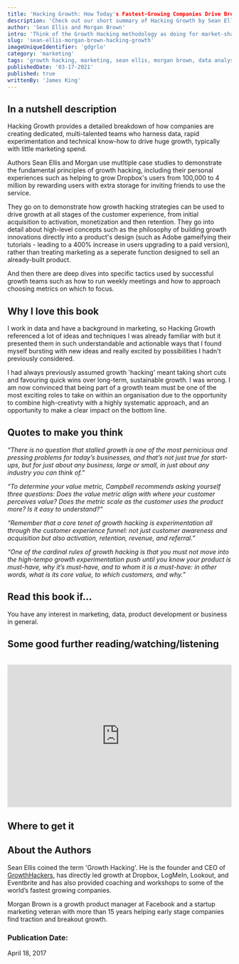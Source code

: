 ```yaml
---
title: 'Hacking Growth: How Today's Fastest-Growing Companies Drive Breakout Success'
description: 'Check out our short summary of Hacking Growth by Sean Ellis and Morgan Brown.'
author: 'Sean Ellis and Morgan Brown'
intro: 'Think of the Growth Hacking methodology as doing for market-share growth what Lean Start-Up did for product development, and Scrum did for productivity. It involves cross-functional teams and rapid-tempo testing and iteration that focuses customers: attaining them, retaining them, engaging them, and motivating them to come back and buy more.  - Amazon Product Description'
slug: 'sean-ellis-morgan-brown-hacking-growth'
imageUniqueIdentifier: 'gdgrlo'
category: 'marketing'
tags: 'growth hacking, marketing, sean ellis, morgan brown, data analysis, experimentation'
publishedDate: '03-17-2021'
published: true
writtenBy: 'James King'
---
```


## In a nutshell description

Hacking Growth provides a detailed breakdown of how companies are creating dedicated, multi-talented 
teams who harness data, rapid experimentation and technical know-how to drive huge growth, typically with little marketing spend.

Authors Sean Ellis and Morgan use mutltiple case studies to demonstrate the fundamental principles of growth hacking,
including their personal experiences such as helping to grow Dropbox's users from 100,000 to 4 million by rewarding users with 
extra storage for inviting friends to use the service.

They go on to demonstrate how growth hacking strategies can be used to drive growth at all stages of the customer experience, from 
initial acquisition to activation, monetization and then retention. They go into detail about high-level concepts such as the philosophy of
building growth innovations directly into a product's design (such as Adobe gameifying their tutorials - leading to a 400% increase 
in users upgrading to a paid version), rather than treating marketing as a seperate function designed to sell an already-built product.

And then there are deep dives into specific tactics used by successful growth teams such as how to run weekly meetings and how to approach 
choosing metrics on which to focus.
 

## Why I love this book

I work in data and have a background in marketing, so Hacking Growth referenced a lot of ideas and techniques I was already familiar with
but it presented them in such understandable and actionable ways that I found myself bursting with new ideas and really excited by possibilities 
I hadn't previously considered.

I had always previously assumed growth 'hacking' meant taking short cuts and favouring quick wins over long-term, sustainable growth. I was wrong. I 
am now convinced that being part of a growth team must be one of the most exciting roles to take on within an organisation due to the opportunity to 
combine high-creativty with a highly systematic approach, and an opportunity to make a clear impact on the bottom line. 

## Quotes to make you think

_“There is no question that stalled growth is one of the most pernicious and pressing problems for today’s businesses, and that’s not just true for start-ups, but for just about any business, large or small, in just about any industry you can think of.”_

_“To determine your value metric, Campbell recommends asking yourself three questions: Does the value metric align with where your customer perceives value? Does the metric scale as the customer uses the product more? Is it easy to understand?”_

_“Remember that a core tenet of growth hacking is experimentation all through the customer experience funnel: not just customer awareness and acquisition but also activation, retention, revenue, and referral.”_

_“One of the cardinal rules of growth hacking is that you must not move into the high-tempo growth experimentation push until you know your product is must-have, why it’s must-have, and to whom it is a must-have: in other words, what is its core value, to which customers, and why.”_

## Read this book if…

You have any interest in marketing, data, product development or business in general.

## Some good further reading/watching/listening

<!-- Sample youtube embed -->

<br />
<iframe
  width="100%"
  height="320px"
  src="https://www.youtube.com/embed/jsdLHXBScNc"
  frameBorder="0"
  allow="accelerometer; autoplay; encrypted-media; gyroscope; picture-in-picture"
  allowFullScreen
></iframe>

## Where to get it

<!-- Sample Amazon CTA -->

<AmazonCta
  bookSummary
  link="https://www.amazon.com/Hacking-Growth-Fastest-Growing-Companies-Breakout/dp/045149721X/ref=sr_1_1?dchild=1&keywords=hacking+growth&qid=1616013882&sr=8-1"
/>

## About the Authors

Sean Ellis coined the term 'Growth Hacking'. He is the founder and CEO of [GrowthHackers](https://growthhackers.com/), has directly led growth at Dropbox, LogMeIn, Lookout, and Eventbrite and has also provided coaching and workshops to some of the world’s fastest growing companies. 

Morgan Brown is a growth product manager at Facebook and a startup marketing veteran with more than 15 years helping early stage companies find traction and breakout growth.

### Publication Date:

<!-- Sample Date format -->

April 18, 2017
